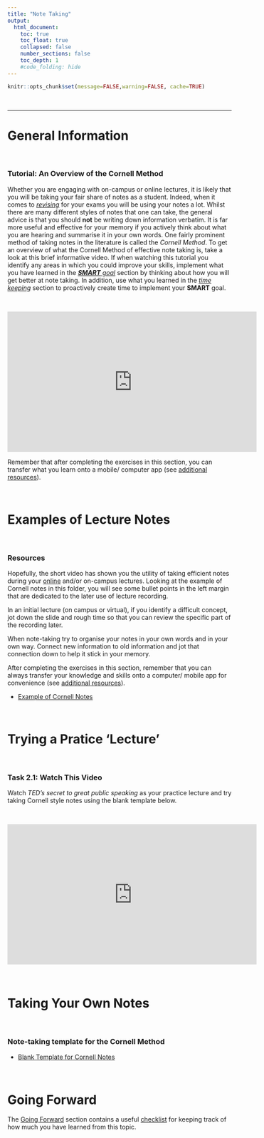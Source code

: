 ```yaml
---
title: "Note Taking"
output:
  html_document:
    toc: true
    toc_float: true
    collapsed: false
    number_sections: false
    toc_depth: 1
    #code_folding: hide
---
```


```r
knitr::opts_chunk$set(message=FALSE,warning=FALSE, cache=TRUE)
```

<br>

***

# General Information

<br>

### Tutorial: An Overview of the Cornell Method

Whether you are engaging with on-campus or online lectures, it is likely that you will be taking your fair share of notes as a student. Indeed, when it comes to [_revising_](https://grahamreidpsychology.github.io/MakingtheMostofLectures/Revising.html) for your exams you will be using your notes a lot. Whilst there are many different styles of notes that one can take, the general advice is that you should **not** be writing down information verbatim. It is far more useful and effective for your memory if you actively think about what you are hearing and summarise it in your own words. One fairly prominent method of taking notes in the literature is called the _Cornell Method_. To get an overview of what the Cornell Method of effective note taking is, take a look at this brief informative video. If when watching this tutorial you identify any areas in which you could improve your skills, implement what you have learned in the [_**SMART** goal_](https://grahamreidpsychology.github.io/MakingtheMostofLectures/Goal_Setting.html) section by thinking about how you will get better at note taking. In addition, use what you learned in the [_time keeping_](https://grahamreidpsychology.github.io/MakingtheMostofLectures/Time_Keeping.html) section to proactively create time to implement your **SMART** goal. 

<br>

<center>

<iframe width="560" height="315" src="https://www.youtube.com/embed/ErSjc1PEGKE" frameborder="0" allow="accelerometer; autoplay; encrypted-media; gyroscope; picture-in-picture" allowfullscreen></iframe>

</center>

Remember that after completing the exercises in this section, you can transfer what you learn onto a mobile/ computer app (see [additional resources](https://g33h3m.github.io/MakingtheMostofLectures/Additional_Resources.html)).

<br>

# Examples of Lecture Notes

<br> 

### Resources

Hopefully, the short video has shown you the utility of taking efficient notes during your [online](https://grahamreidpsychology.github.io/MakingtheMostofLectures/Online_Learning.html) and/or on-campus lectures. Looking at the example of Cornell notes in this folder, you will see some bullet points in the left margin that are dedicated to the later use of lecture recording. 

In an initial lecture (on campus or virtual), if you identify a difficult concept, jot down the slide and rough time so that you can review the specific part of the recording later.

When note-taking try to organise your notes in your own words and in your own way. Connect new information to old information and jot that connection down to help it stick in your memory.

After completing the exercises in this section, remember that you can always transfer your knowledge and skills onto a computer/ mobile app for convenience (see [additional resources](https://grahamreidpsychology.github.io/MakingtheMostofLectures/Additional_Resources.html#note_taking)).

* [Example of Cornell Notes](downloads/Cornell_Notes_Example.pdf
)

<br>

# Trying a Pratice 'Lecture'

<br>

### Task 2.1: Watch This Video

Watch _TED's secret to great public speaking_ as your practice lecture and try taking Cornell style notes using the blank template below.

<br>

<center>

<iframe width="560" height="315" src="https://www.youtube.com/embed/-FOCpMAww28" frameborder="0" allow="accelerometer; autoplay; encrypted-media; gyroscope; picture-in-picture" allowfullscreen></iframe>

</center>

<br>

# Taking Your Own Notes 

<br>

### Note-taking template for the Cornell Method

* [Blank Template for Cornell Notes](downloads/Cornell_Notes_Template.pdf)

<br>

# Going Forward

The [Going Forward](https://grahamreidpsychology.github.io/MakingtheMostofLectures/Going_Forward.html) section contains a useful [checklist](downloads/checklist.docx) for keeping track of how much you have learned from this topic.